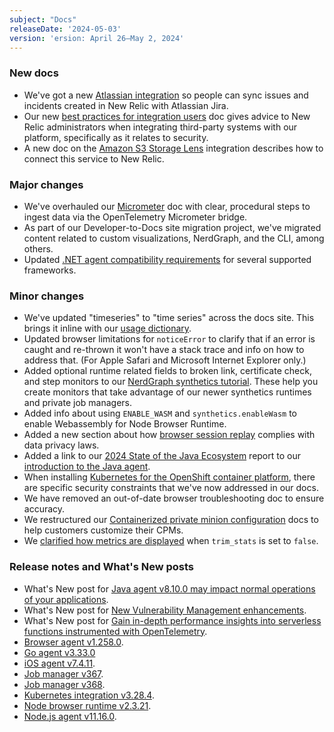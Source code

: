 ```yaml
---
subject: "Docs"
releaseDate: '2024-05-03'
version: 'ersion: April 26–May 2, 2024'
---
```


### New docs

* We've got a new [Atlassian integration](/docs/more-integrations/open-source-telemetry-integrations/atlassian/atlassian-integration) so people can sync issues and incidents created in New Relic with Atlassian Jira. 
* Our new [best practices for integration users](/docs/more-integrations/best-practices-integration) doc gives advice to New Relic administrators when integrating third-party systems with our platform, specifically as it relates to security.
* A new doc on the [Amazon S3 Storage Lens](/docs/infrastructure/amazon-integrations/aws-integrations-list/aws-s3-storagelens-monitoring-integration) integration describes how to connect this service to New Relic.

### Major changes

* We've overhauled our [Micrometer](/docs/more-integrations/open-source-telemetry-integrations/micrometer/micrometer-metrics-registry) doc with clear, procedural steps to ingest data via the OpenTelemetry Micrometer bridge.
* As part of our Developer-to-Docs site migration project, we've migrated content related to custom visualizations, NerdGraph, and the CLI, among others.
* Updated [.NET agent compatibility requirements](/docs/apm/agents/net-agent/getting-started/net-agent-compatibility-requirements-net-core) for several supported frameworks. 

### Minor changes

* We've updated "timeseries" to "time series" across the docs site. This brings it inline with our [usage dictionary](/docs/style-guide/word-choice/usage-dictionary/#time-series).
* Updated browser limitations for `noticeError` to clarify that if an error is caught and re-thrown it won't have a stack trace and info on how to address that. (For Apple Safari and Microsoft Internet Explorer only.)
* Added optional runtime related fields to broken link, certificate check, and step monitors to our [NerdGraph synthetics tutorial](/docs/apis/nerdgraph/examples/nerdgraph-synthetics-tutorial). These help you create monitors that take advantage of our newer synthetics runtimes and private job managers.
* Added info about using `ENABLE_WASM` and `synthetics.enableWasm` to enable Webassembly for Node Browser Runtime.
* Added a new section about how [browser session replay](/docs/browser/browser-monitoring/browser-pro-features/session-replay/#data-security) complies with data privacy laws.
* Added a link to our [2024 State of the Java Ecosystem](https://newrelic.com/resources/report/2024-state-of-the-java-ecosystem) report to our [introduction to the Java agent](/docs/apm/agents/java-agent/getting-started/introduction-new-relic-java).
* When installing [Kubernetes for the OpenShift container platform](/docs/kubernetes-pixie/kubernetes-integration/installation/kubernetes-integration-install-configure/#install-openshift-container-platform), there are specific security constraints that we've now addressed in our docs. 
* We have removed an out-of-date browser troubleshooting doc to ensure accuracy.
* We restructured our [Containerized private minion configuration](/docs/synthetics/synthetic-monitoring/private-locations/containerized-private-minion-cpm-configuration) docs to help customers customize their CPMs.
* We [clarified how metrics are displayed](/docs/apm/agents/java-agent/configuration/java-agent-configuration-config-file/#trim_stats) when `trim_stats` is set to `false`.

### Release notes and What's New posts

* What's New post for [Java agent v8.10.0 may impact normal operations of your applications](/whats-new/2024/04/whats-new-04-26-javaagentissue).
* What's New post for [New Vulnerability Management enhancements](/whats-new/2024/04/whats-new-04-26-vm-update).
* What's New post for [Gain in-depth performance insights into serverless functions instrumented with OpenTelemetry](/whats-new/2024/04/whats-new-04-30-otellambda).
* [Browser agent v1.258.0](/docs/release-notes/new-relic-browser-release-notes/browser-agent-release-notes/browser-agent-v1.258.0).
* [Go agent v3.33.0](/docs/release-notes/agent-release-notes/go-release-notes/go-agent-3-33-0)
* [iOS agent v7.4.11](/docs/release-notes/mobile-release-notes/ios-release-notes/ios-agent-7411).
* [Job manager v367](/docs/release-notes/synthetics-release-notes/job-manager-release-notes/job-manager-release-367).
* [Job manager v368](/docs/release-notes/synthetics-release-notes/job-manager-release-notes/job-manager-release-368).
* [Kubernetes integration v3.28.4](/docs/release-notes/infrastructure-release-notes/kubernetes-integration-release-notes/kubernetes-integration-3-28-4).
* [Node browser runtime v2.3.21](/docs/release-notes/synthetics-release-notes/node-browser-runtime-release-notes/node-browser-runtime-2.3.21).
* [Node.js agent v11.16.0](/docs/release-notes/agent-release-notes/nodejs-release-notes/node-agent-11-16-0).







